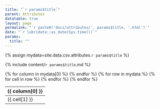 ```yaml
---
title: "`r params$title`"
parent: Attributes
datatable: true
layout: page
permalink: "`r paste0('docs/attributes/', params$title, '.html')`"
date: "`r lubridate::as_date(Sys.time())`"
params:
  title: ""
---
```

{% assign mydata=site.data.csv.attributes.`r params$title` %} 

{% include content/`r params$title`.md %}

<table id="myTable" class="display" style="width:100%">
    <thead>
    {% for column in mydata[0] %}
        <th>{{ column[0] }}</th>
    {% endfor %}
    </thead>
    <tbody>
    {% for row in mydata %}
        <tr>
        {% for cell in row %}
            <td>{{ cell[1] }}</td>
        {% endfor %}
        </tr>
    {% endfor %}
    </tbody>
</table>
<script type="text/javascript">
  $(document).ready(function () {
    $('#myTable').DataTable({
      responsive: true,
      deferRender: false,
      paging: false,
      order: [],
    });
  });
</script>